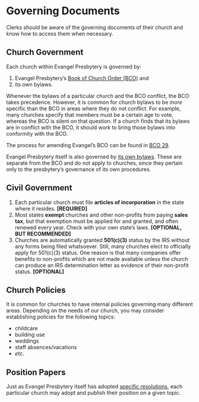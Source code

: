 # Governing Documents

Clerks should be aware of the governing documents of their church and know how to access them when necessary.

## Church Government

Each church within Evangel Presbytery is governed by:

1. Evangel Presbytery's [Book of Church Order (BCO)](https://evangel.pressbooks.com) and 
2. its own bylaws. 

Whenever the bylaws of a particular church and the BCO conflict, the BCO takes precedence. However, it is common for church bylaws to be *more* specific than the BCO in areas where they do not conflict. For example, many churches specify that members must be a certain age to vote, whereas the BCO is silent on that question. If a church finds that its bylaws are in conflict with the BCO, it should work to bring those bylaws into conformity with the BCO.

The process for amending Evangel's BCO can be found in [BCO 29](https://evangel.pressbooks.com/chapter/29-amending-the-constitution-of-the-church/).

Evangel Presbytery itself is also governed by [its own bylaws](https://evangelpresbytery.com/wp-content/uploads/2021/06/EvangelPresbyteryBylaws_2021_06_03.pdf). These are separate from the BCO and do not apply to churches, since they pertain only to the presbytery's governance of its own procedures.

## Civil Government

1. Each particular church must file **articles of incorporation** in the state where it resides. **[REQUIRED]**
2. Most states **exempt** churches and other non-profits from paying **sales tax**, but that exemption must be applied for and granted, and often renewed every year. Check with your own state's laws. **[OPTIONAL, BUT RECOMMENDED]**
3. Churches are automatically granted **501(c)(3)** status by the IRS without any forms being filed whatsoever. Still, many churches elect to officially apply for 501(c)(3) status. One reason is that many companies offer benefits to non-profits which are not made available unless the church can produce an IRS determination letter as evidence of their non-profit status. **[OPTIONAL]**

## Church Policies

It is common for churches to have internal policies governing many different areas. Depending on the needs of our church, you may consider establishing policies for the following topics:

* childcare
* building use
* weddings
* staff absences/vacations
* *etc.*

## Position Papers

Just as Evangel Presbytery itself has adopted [specific resolutions](https://evangelpresbytery.com/documents/), each particular church may adopt and publish their position on a given topic.